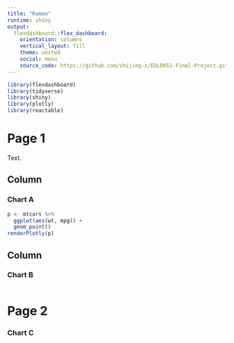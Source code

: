 ```yaml
---
title: "Ramen"
runtime: shiny
output: 
  flexdashboard::flex_dashboard:
    orientation: columns
    vertical_layout: fill
    theme: united
    social: menu
    source_code: https://github.com/shijing-z/EDLD652-Final-Project.git
---
```


```r
library(flexdashboard)
library(tidyverse)
library(shiny)
library(plotly)
library(reactable)
```

# Page 1 {data-icon="fa-code-branch"}
Text. 

Column {data-width=650}
-----------------------------------------------------------------------

### Chart A

```r
p <- mtcars %>% 
  ggplot(aes(wt, mpg)) +
  geom_point() 
renderPlotly(p)
```

Column {data-width=350}
-----------------------------------------------------------------------

### Chart B

```r

```

Page 2
========================

### Chart C

```r

```


